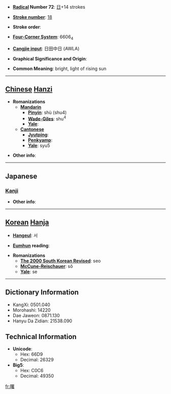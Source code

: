 * '''[[Wiktionary:Chinese radical index| Radical]] Number 72''': [[Wiktionary:Chinese radical index 日|日]]+14 strokes

* '''[[Wiktionary:Chinese total strokes index|Stroke number]]''': [[Wiktionary:Chinese total strokes index 18|18]]

* '''Stroke order''': 

* '''[[Wiktionary:Chinese four corner index|Four-Corner System]]''': 6606<sub>4</sub>

* '''[[Wiktionary:Chinese Cangjie index|Cangjie input]]''': 日田中日 (AWLA)

* '''Graphical Significance and Origin''': 

* '''Common Meaning''': bright, light of rising sun

----

== [[Chinese]] [[Hanzi]] ==

* '''Romanizations'''
** '''[[Mandarin]]'''
*** '''[[Pinyin]]''': shù (shu4)
*** '''[[Wade-Giles]]''': shu<sup>4</sup>
*** '''[[Yale]]''': 
** '''[[Cantonese]]'''
*** '''[[Jyutping]]''':
*** '''[[Penkyamp]]''': 
*** '''[[Yale]]''': syu5

* '''Other info''': 

----

==Japanese==
===[[Kanji]]===
{{kanji|on readings=[[しょ]] (sho)
|kun readings=[[あけぼの]] (akebono)
}}

* '''Other info''':  

----

== [[Korean]] [[Hanja]] ==

* '''[[Hangeul]]''': 서

* '''[[Eumhun]] reading''': 

* '''Romanizations'''
** '''[[The 2000 South Korean Revised Romanization|The 2000 South Korean Revised]]''': seo
** '''[[McCune-Reischauer]]''': sŏ
** '''[[Yale]]''': se

----

== Dictionary Information ==

* KangXi: 0501.040
* Morohashi: 14220
* Dae Jaweon: 0871.130
* Hanyu Da Zidian: 21538.090

== Technical Information ==

* '''Unicode''':
** Hex: 66D9
** Decimal: 26329
* '''Big5''':
** Hex: C0C6
** Decimal: 49350

[[fr:曙]]